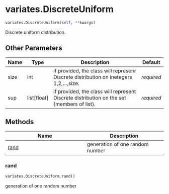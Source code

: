 # variates.DiscreteUniform { #sim_2024.variates.DiscreteUniform }

```python
variates.DiscreteUniform(self, **kwargs)
```

Discrete uniform distribution.

## Other Parameters {.doc-section .doc-section-other-parameters}

| Name   | Type          | Description                                                                               | Default    |
|--------|---------------|-------------------------------------------------------------------------------------------|------------|
| size   | int           | if provided, the class will represenr Discrete distribution on inetegers 1,2,...,size.    | _required_ |
| sup    | list\[float\] | if provided, the class will represent Discrete distribution on the set {members of list}. | _required_ |

## Methods

| Name | Description |
| --- | --- |
| [rand](#sim_2024.variates.DiscreteUniform.rand) | generation of one random number |

### rand { #sim_2024.variates.DiscreteUniform.rand }

```python
variates.DiscreteUniform.rand()
```

generation of one random number